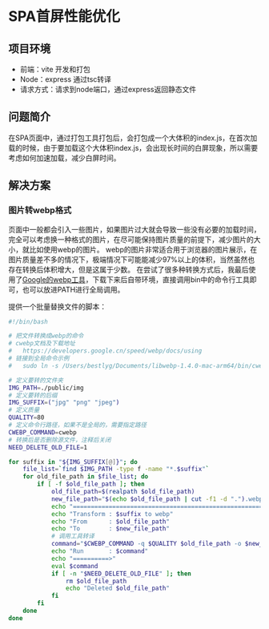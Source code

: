 # SPA首屏性能优化

## 项目环境

-   前端：vite 开发和打包
-   Node：express 通过tsc转译
-   请求方式：请求到node端口，通过express返回静态文件

## 问题简介

在SPA页面中，通过打包工具打包后，会打包成一个大体积的index.js，在首次加载的时候，由于要加载这个大体积index.js，会出现长时间的白屏现象，所以需要考虑如何加速加载，减少白屏时间。

## 解决方案

### 图片转webp格式

页面中一般都会引入一些图片，如果图片过大就会导致一些没有必要的加载时间，完全可以考虑换一种格式的图片，在尽可能保持图片质量的前提下，减少图片的大小，就比如使用webp的图片。
webp的图片非常适合用于浏览器的图片展示，在图片质量差不多的情况下，极端情况下可能能减少97%以上的体积，当然虽然也存在转换后体积增大，但是这属于少数。
在尝试了很多种转换方式后，我最后使用了[Google的webp工具](https://developers.google.cn/speed/webp/docs/using?hl=zh-cn)，下载下来后自带环境，直接调用bin中的命令行工具即可，也可以放进PATH进行全局调用。

提供一个批量替换文件的脚本：

```sh
#!/bin/bash

# 把文件转换成webp的命令
# cwebp文档及下载地址
#   https://developers.google.cn/speed/webp/docs/using
# 链接到全局命令示例
#   sudo ln -s /Users/bestlyg/Documents/libwebp-1.4.0-mac-arm64/bin/cwebp /usr/local/bin/cwebp

# 定义要转的文件夹
IMG_PATH=./public/img
# 定义要转的后缀
IMG_SUFFIX=("jpg" "png" "jpeg")
# 定义质量
QUALITY=80
# 定义命令行路径，如果不是全局的，需要指定路径
CWEBP_COMMAND=cwebp
# 转换后是否删除源文件，注释后关闭
NEED_DELETE_OLD_FILE=1

for suffix in "${IMG_SUFFIX[@]}"; do
    file_list=`find $IMG_PATH -type f -name "*.$suffix"`
    for old_file_path in $file_list; do
        if [ -f $old_file_path ]; then
            old_file_path=$(realpath $old_file_path)
            new_file_path="$(echo $old_file_path | cut -f1 -d ".").webp"
            echo "======================================================"
            echo "Transform : $suffix to webp"
            echo "From      : $old_file_path"
            echo "To        : $new_file_path"
            # 调用工具转译
            command="$CWEBP_COMMAND -q $QUALITY $old_file_path -o $new_file_path"
            echo "Run       : $command"
            echo "==========>"
            eval $command
            if [ -n "$NEED_DELETE_OLD_FILE" ]; then
                rm $old_file_path
                echo "Deleted $old_file_path"
            fi
        fi
    done
done
```

